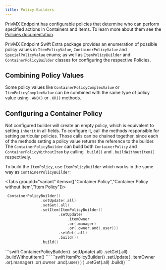 ```yaml
---
title: Policy Builders
---
```





PrivMX Endpoint has configurable policies that determine who can perform specified actions in Containers and Items. To learn more about them see the [Policies documentation](../start/concepts/policies).


PrivMX Endpoint Swift Extra package provides an enumeration of possible policy values in `ItemPolicyValue`, `ContainerPolicyValue` and `SpecialPolicyValue` enums; as well as `ItemPolicyBuilder` and `ContainerPolicyBuilder` classes for configuring the respective Policies.

## Combining Policy Values

Some policy values like `ContainerPolicyComplexValue` or `ItemPolicyComplexValue` can be combined
with the same type of policy value using `.AND()` or `.OR()` methods.

## Configuring a Container Policy

Not configured builder will create an empty policy, which is equivalent to setting `inherit` in all fields. To configure it, call the methods responsible for setting particular policies.
Those calls can be chained together, since each of the methods setting a policy value returns the reference to the builder.
The `ContainerPolicyBuilder` can build both `ContainerPolicy` and `ContainerPolicyWithoutItem` by calling `.build()` and `.buildWithoutItem()` respectively.

To build the `ItemPolicy`, use `ItemPolicyBuilder` which works in the same way as `ContainerPolicyBuilder`:


<Tabs groupId="variant" items={["Container Policy","Container Policy without Item","Item Policy"]}>
<Tab>
```swift
 ContainerPolicyBuilder()
                .setUpdate(.all)
                .setGet(.all)
                .setItem(ItemPolicyBuilder()
                        .setUpdate(
                            .itemOwner
                            .or(.manager)
                            .or(.owner.and(.user)))
                        .setGet(.all)
                        .build())
                .build()
```
</Tab>

<Tab>
```swift
 ContainerPolicyBuilder()
            .setUpdate(.all)
            .setGet(.all)
            .buildWithoutItem()
```
</Tab>

<Tab>
```swift
ItemPolicyBuilder()
	.setUpdate(
	    .itemOwner
        .or(.manager)
        .or(.owner
            .and(.user)
            )
        )
	.setGet(.all)
	.build()
```
</Tab>
</Tabs>